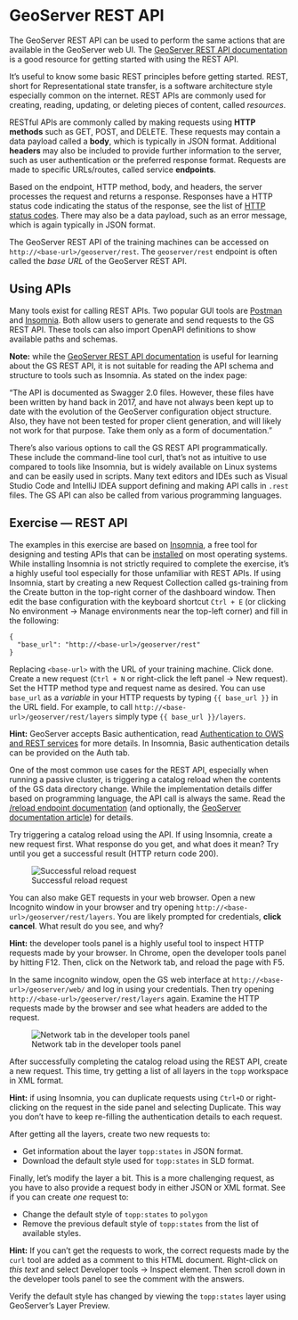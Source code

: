 # GeoServer REST API {#rest}

The GeoServer REST API can be used to perform the same actions that are available in the GeoServer web UI.
The [GeoServer REST API documentation](https://docs.geoserver.org/stable/en/user/rest/index.html) is a good resource for getting started with using the REST API.

It's useful to know some basic REST principles before getting started.
REST, short for Representational state transfer, is a software architecture style especially common on the internet.
REST APIs are commonly used for creating, reading, updating, or deleting pieces of content, called *resources*.

RESTful APIs are commonly called by making requests using **HTTP methods** such as GET, POST, and DELETE.
These requests may contain a data payload called a **body**, which is typically in JSON format.
Additional **headers** may also be included to provide further information to the server, such as user authentication or the preferred response format.
Requests are made to specific URLs/routes, called service **endpoints**.

Based on the endpoint, HTTP method, body, and headers, the server processes the request and returns a response.
Responses have a HTTP status code indicating the status of the response, see the list of [HTTP status codes](https://en.wikipedia.org/wiki/List_of_HTTP_status_codes).
There may also be a data payload, such as an error message, which is again typically in JSON format.

The GeoServer REST API of the training machines can be accessed on `http://<base-url>/geoserver/rest`.
The `geoserver/rest` endpoint is often called the *base URL* of the GeoServer REST API.

## Using APIs

Many tools exist for calling REST APIs.
Two popular GUI tools are [Postman](https://www.postman.com/) and [Insomnia](https://insomnia.rest/).
Both allow users to generate and send requests to the GS REST API.
These tools can also import OpenAPI definitions to show available paths and schemas.

:::{.note-box}
**Note:** while the [GeoServer REST API documentation](https://docs.geoserver.org/stable/en/user/rest/index.html) is useful for learning about the GS REST API, it is not suitable for reading the API schema and structure to tools such as Insomnia.
As stated on the index page:

"The API is documented as Swagger 2.0 files.
However, these files have been written by hand back in 2017, and have not always been kept up to date with the evolution of the GeoServer configuration object structure.
Also, they have not been tested for proper client generation, and will likely not work for that purpose.
Take them only as a form of documentation."
:::

There's also various options to call the GS REST API programmatically.
These include the command-line tool curl, that's not as intuitive to use compared to tools like Insomnia, but is widely available on Linux systems and can be easily used in scripts.
Many text editors and IDEs such as Visual Studio Code and IntelliJ IDEA support defining and making API calls in `.rest` files.
The GS API can also be called from various programming languages.

## Exercise — REST API

The examples in this exercise are based on [Insomnia](https://insomnia.rest), a free tool for designing and testing APIs that can be [installed](https://docs.insomnia.rest/insomnia/install) on most operating systems.
While installing Insomnia is not strictly required to complete the exercise, it's a highly useful tool especially for those unfamiliar with REST APIs.
If using Insomnia, start by creating a new Request Collection called gs-training from the Create button in the top-right corner of the dashboard window.
Then edit the base configuration with the keyboard shortcut `Ctrl + E` (or clicking No environment → Manage environments near the top-left corner) and fill in the following:

```
{
  "base_url": "http://<base-url>/geoserver/rest"
}
```

Replacing `<base-url>` with the URL of your training machine.
Click done.
Create a new request (`Ctrl + N` or right-click the left panel → New request).
Set the HTTP method type and request name as desired.
You can use `base_url` as a *variable* in your HTTP requests by typing `{{ base_url }}` in the URL field.
For example, to call `http://<base-url>/geoserver/rest/layers` simply type `{{ base_url }}/layers`.

:::{.hint-box}
**Hint:** GeoServer accepts Basic authentication, read [Authentication to OWS and REST services](https://docs.geoserver.org/latest/en/user/security/auth/owsrest.html) for more details.
In Insomnia, Basic authentication details can be provided on the Auth tab.
:::

One of the most common use cases for the REST API, especially when running a passive cluster, is triggering a catalog reload when the contents of the GS data directory change.
While the implementation details differ based on programming language, the API call is always the same.
Read the [/reload endpoint documentation](https://docs.geoserver.org/latest/en/api/#1.0.0/reload.yaml) (and optionally, the [GeoServer documentation article](https://docs.geoserver.org/master/en/user/rest/api/reload.html)) for details.

Try triggering a catalog reload using the API.
If using Insomnia, create a new request first.
What response do you get, and what does it mean?
Try until you get a successful result (HTTP return code 200).

![Successful reload request](img/insomnia-reload.png)

You can also make GET requests in your web browser.
Open a new Incognito window in your browser and try opening `http://<base-url>/geoserver/rest/layers`.
You are likely prompted for credentials, **click cancel**.
What result do you see, and why?

:::{.hint-box}
**Hint:** the developer tools panel is a highly useful tool to inspect HTTP requests made by your browser.
In Chrome, open the developer tools panel by hitting F12.
Then, click on the Network tab, and reload the page with F5.
:::

In the same incognito window, open the GS web interface at `http://<base-url>/geoserver/web/` and log in using your credentials.
Then try opening `http://<base-url>/geoserver/rest/layers` again.
Examine the HTTP requests made by the browser and see what headers are added to the request.

![Network tab in the developer tools panel](img/browser-request.png)

After successfully completing the catalog reload using the REST API, create a new request.
This time, try getting a list of all layers in the `topp` workspace in XML format.

:::{.hint-box}
**Hint:** if using Insomnia, you can duplicate requests using `Ctrl+D` or right-clicking on the request in the side panel and selecting Duplicate.
This way you don't have to keep re-filling the authentication details to each request.
:::

After getting all the layers, create two new requests to:

- Get information about the layer `topp:states` in JSON format.
- Download the default style used for `topp:states` in SLD format.

Finally, let's modify the layer a bit.
This is a more challenging request, as you have to also provide a request body in either JSON or XML format.
See if you can create *one* request to:

- Change the default style of `topp:states` to `polygon`
- Remove the previous default style of `topp:states` from the list of available styles.

:::{.hint-box}
**Hint:** If you can't get the requests to work, the correct requests made by the `curl` tool are added as a comment to this HTML document.
Right-click on *this text* and select Developer tools → Inspect element.
Then scroll down in the developer tools panel to see the comment with the answers.
:::

<!--
Answers

Get a list of layers in the topp workspace in XML format:
curl --request GET \
  --url http://$BASE_URL/workspaces/topp/layers.xml \
  --header 'Authorization: Basic YWRtaW46Z2lzcG90cmFpbmluZw=='

Get information about the layer topp:states in JSON format:
curl --request GET \
  --url http://$BASE_URL/layers/topp:states.json \
  --header 'Authorization: Basic YWRtaW46Z2lzcG90cmFpbmluZw=='

Download the default style used for topp:states in SLD format.
curl --request GET \
  --url http://$BASE_URL/styles/population.sld \
  --header 'Authorization: Basic YWRtaW46Z2lzcG90cmFpbmluZw=='

Change default style to polygon and remove population style from list of available styles:
curl --request PUT \
  --url http://$BASE_URL/layers/topp:states.json \
  --header 'Authorization: Basic YWRtaW46Z2lzcG90cmFpbmluZw==' \
  --header 'Content-Type: application/json' \
  --data '{
  "layer": {
    "defaultStyle": {
      "name": "polygon",
      "href": "http://$BASE_URL\/styles\/polygon.json"
    },
    "styles": {
      "@class": "linked-hash-set",
      "style": [
        {
          "name": "polygon",
          "href": "http://$BASE_URL\/styles\/polygon.json"
        }
      ]
    }
  }
}'
-->


Verify the default style has changed by viewing the `topp:states` layer using GeoServer's Layer Preview.

